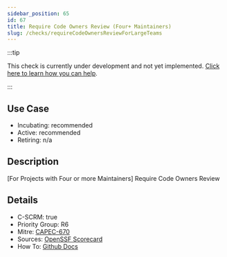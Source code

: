 ```yaml
---
sidebar_position: 65
id: 67
title: Require Code Owners Review (Four+ Maintainers)
slug: /checks/requireCodeOwnersReviewForLargeTeams
---
```


<!-- BANNER:START -->
:::tip

This check is currently under development and not yet implemented. [Click here to learn how you can help](/contribute).

:::
<!-- BANNER:END -->

## Use Case
<!-- LEVELS:START -->
- Incubating: recommended
- Active: recommended
- Retiring: n/a
<!-- LEVELS:END -->

<!-- DESCRIPTION:START -->
## Description
[For Projects with Four or more Maintainers] Require Code Owners Review
<!-- DESCRIPTION:END -->

<!-- DETAILS:START -->
## Details
- C-SCRM: true
- Priority Group: R6
- Mitre: [CAPEC-670](https://capec.mitre.org/data/definitions/670.html)
- Sources: [OpenSSF Scorecard](https://github.com/ossf/scorecard/blob/main/docs/checks.md#code-review)
- How To: [Github Docs](https://docs.github.com/en/code-security/secret-scanning/about-secret-scanning)

<!-- DETAILS:END -->
